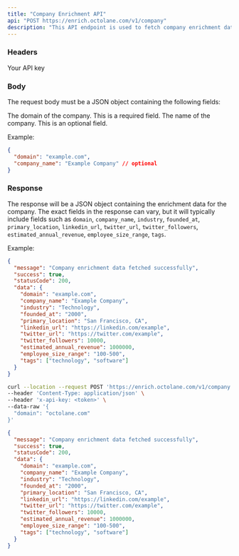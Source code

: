 ```yaml
---
title: "Company Enrichment API"
api: "POST https://enrich.octolane.com/v1/company"
description: "This API endpoint is used to fetch company enrichment data."
---
```


### Headers

<ParamField header="x-api-key" type="string">
  Your API key
</ParamField>

### Body
The request body must be a JSON object containing the following fields:

<ParamField body="domain" type="string">
  The domain of the company. This is a required field.
</ParamField>

<ParamField body="company_name" type="string" required={false}>
  The name of the company. This is an optional field.
</ParamField>

Example:
```json
{
  "domain": "example.com",
  "company_name": "Example Company" // optional
}
```

### Response
The response will be a JSON object containing the enrichment data for the company.
The exact fields in the response can vary, but it will typically include fields such
as `domain`, `company_name`, `industry`, `founded_at`, `primary_location`, `linkedin_url`,
`twitter_url`, `twitter_followers`, `estimated_annual_revenue`, `employee_size_range`, `tags`.

Example:
```json
{
  "message": "Company enrichment data fetched successfully",
  "success": true,
  "statusCode": 200,
  "data": {
    "domain": "example.com",
    "company_name": "Example Company",
    "industry": "Technology",
    "founded_at": "2000",
    "primary_location": "San Francisco, CA",
    "linkedin_url": "https://linkedin.com/example",
    "twitter_url": "https://twitter.com/example",
    "twitter_followers": 10000,
    "estimated_annual_revenue": 1000000,
    "employee_size_range": "100-500",
    "tags": ["technology", "software"]
  }
}
```

<RequestExample>

```bash Example Request
curl --location --request POST 'https://enrich.octolane.com/v1/company' \
--header 'Content-Type: application/json' \
--header 'x-api-key: <token>' \
--data-raw '{
  "domain": "octolane.com"
}'
```

</RequestExample>

<ResponseExample>

```json Response
{
  "message": "Company enrichment data fetched successfully",
  "success": true,
  "statusCode": 200,
  "data": {
    "domain": "example.com",
    "company_name": "Example Company",
    "industry": "Technology",
    "founded_at": "2000",
    "primary_location": "San Francisco, CA",
    "linkedin_url": "https://linkedin.com/example",
    "twitter_url": "https://twitter.com/example",
    "twitter_followers": 10000,
    "estimated_annual_revenue": 1000000,
    "employee_size_range": "100-500",
    "tags": ["technology", "software"]
  }
}
```

</ResponseExample>